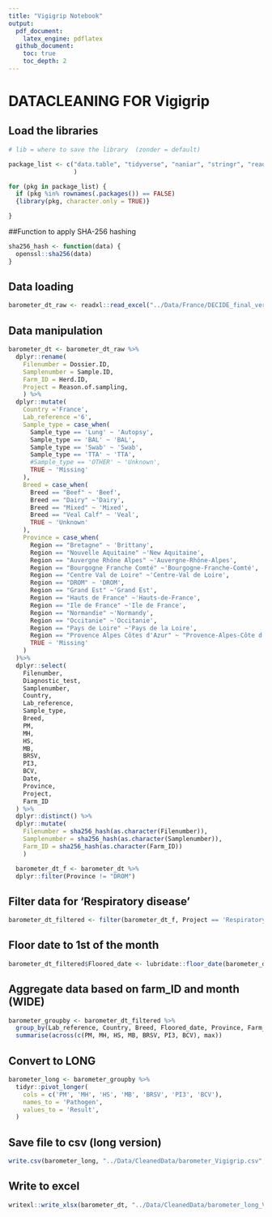 ```yaml
---
title: "Vigigrip Notebook"
output: 
  pdf_document:
    latex_engine: pdflatex
  github_document:
    toc: true
    toc_depth: 2
---
```


# DATACLEANING FOR Vigigrip

## Load the libraries

```r

# lib = where to save the library  (zonder = default)

package_list <- c("data.table", "tidyverse", "naniar", "stringr", "readr",  "dplyr", "magrittr", "readxl", "writexl", "sjmisc", "tidyr"
                  )

for (pkg in package_list) {
  if (pkg %in% rownames(.packages()) == FALSE)
  {library(pkg, character.only = TRUE)}

}

```

##Function to apply SHA-256 hashing

```r
sha256_hash <- function(data) {
  openssl::sha256(data)
}
```

## Data loading

```r
barometer_dt_raw <- readxl::read_excel("../Data/France/DECIDE_final_version.xlsx")
```

## Data manipulation

```r
barometer_dt <- barometer_dt_raw %>% 
  dplyr::rename(
    Filenumber = Dossier.ID,
    Samplenumber = Sample.ID,
    Farm_ID = Herd.ID,
    Project = Reason.of.sampling,
    ) %>%
  dplyr::mutate(
    Country ='France',
    Lab_reference ='6', 
    Sample_type = case_when(
      Sample_type == 'Lung' ~ 'Autopsy',
      Sample_type == 'BAL' ~ 'BAL',
      Sample_type == 'Swab' ~ 'Swab',
      Sample_type == 'TTA' ~ 'TTA',
      #Sample_type == 'OTHER' ~ 'Unknown',
      TRUE ~ 'Missing' 
    ),
    Breed = case_when(
      Breed == "Beef" ~ 'Beef', 
      Breed == "Dairy" ~'Dairy',
      Breed == "Mixed" ~ 'Mixed',
      Breed == "Veal Calf" ~ 'Veal',
      TRUE ~ 'Unknown'
    ),
    Province = case_when(
      Region == "Bretagne" ~ 'Brittany', 
      Region == "Nouvelle Aquitaine" ~'New Aquitaine',
      Region == "Auvergne Rhône Alpes" ~'Auvergne-Rhône-Alpes',
      Region == "Bourgogne Franche Comté" ~'Bourgogne-Franche-Comté',
      Region == "Centre Val de Loire" ~'Centre-Val de Loire',
      Region == "DROM" ~ 'DROM',
      Region == "Grand Est" ~'Grand Est',
      Region == "Hauts de France" ~'Hauts-de-France',
      Region == "Ile de France" ~'Ile de France',
      Region == "Normandie" ~'Normandy',
      Region == "Occitanie" ~'Occitanie',
      Region == "Pays de Loire" ~'Pays de la Loire',
      Region == "Provence Alpes Côtes d'Azur" ~ "Provence-Alpes-Côte d'Azur",
      TRUE ~ 'Missing'
    )
  )%>%
  dplyr::select(
    Filenumber,
    Diagnostic_test,
    Samplenumber,
    Country,
    Lab_reference,
    Sample_type,
    Breed,
    PM,
    MH,
    HS,
    MB,
    BRSV,
    PI3,
    BCV,
    Date,
    Province,
    Project,
    Farm_ID
  ) %>%
  dplyr::distinct() %>%
  dplyr::mutate(
    Filenumber = sha256_hash(as.character(Filenumber)),
    Samplenumber = sha256_hash(as.character(Samplenumber)),
    Farm_ID = sha256_hash(as.character(Farm_ID))
    )

  barometer_dt_f <- barometer_dt %>% 
  dplyr::filter(Province != "DROM")
```

## Filter data for 'Respiratory disease'

```r
barometer_dt_filtered <- filter(barometer_dt_f, Project == 'Respiratory disease')
```

## Floor date to 1st of the month

```r

barometer_dt_filtered$Floored_date <- lubridate::floor_date(barometer_dt_filtered$Date, "month")
```

## Aggregate data based on farm_ID and month (WIDE)

```r

barometer_groupby <- barometer_dt_filtered %>%
  group_by(Lab_reference, Country, Breed, Floored_date, Province, Farm_ID, Diagnostic_test, Sample_type) %>%
  summarise(across(c(PM, MH, HS, MB, BRSV, PI3, BCV), max))
```

## Convert to LONG

```r

barometer_long <- barometer_groupby %>%
  tidyr::pivot_longer(
    cols = c('PM', 'MH', 'HS', 'MB', 'BRSV', 'PI3', 'BCV'),
    names_to = 'Pathogen',
    values_to = 'Result',
  )
```

## Save file to csv (long version)

```r
write.csv(barometer_long, "../Data/CleanedData/barometer_Vigigrip.csv", row.names=TRUE)
```

## Write to excel

```r

writexl::write_xlsx(barometer_dt, "../Data/CleanedData/barometer_long_Vigigrip.xlsx")
```
